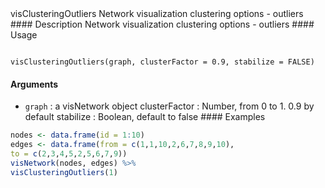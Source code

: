 visClusteringOutliers Network visualization clustering options - outliers
#### Description
Network visualization clustering options - outliers
#### Usage
<pre><code>
visClusteringOutliers(graph, clusterFactor = 0.9, stabilize = FALSE)
</code></pre>
#### Arguments
* ``graph`` : a visNetwork object
clusterFactor : Number, from 0 to 1. 0.9 by default
stabilize : Boolean, default to false
#### Examples
```r
nodes <- data.frame(id = 1:10)
edges <- data.frame(from = c(1,1,10,2,6,7,8,9,10),
to = c(2,3,4,5,2,5,6,7,9))
visNetwork(nodes, edges) %>%
visClusteringOutliers(1)
```
